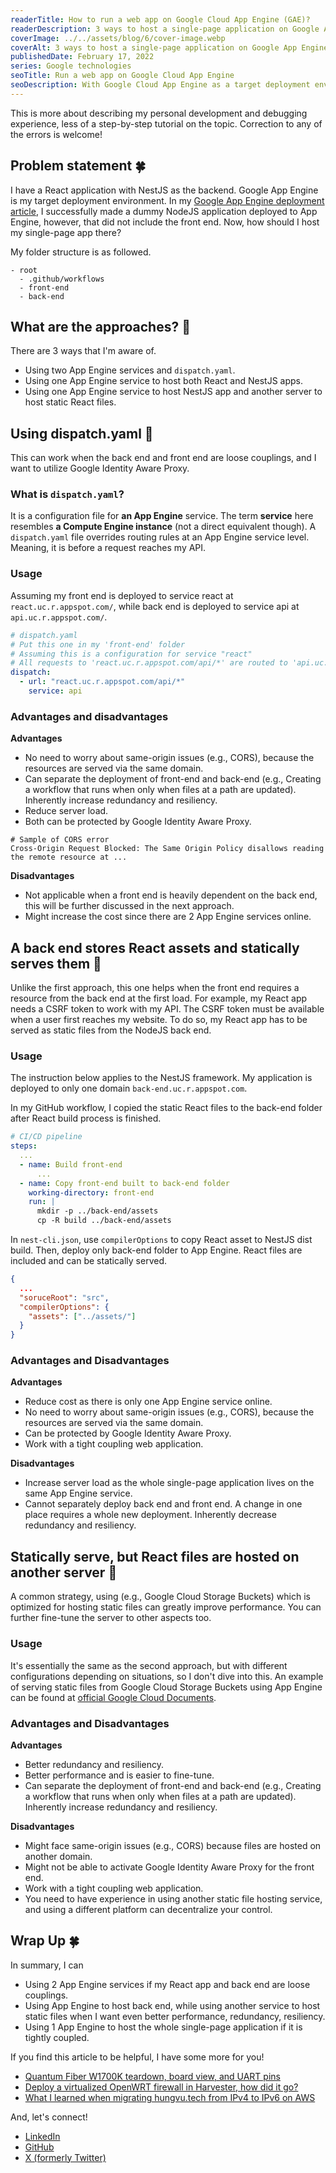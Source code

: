 ```yaml
---
readerTitle: How to run a web app on Google Cloud App Engine (GAE)?
readerDescription: 3 ways to host a single-page application on Google App Engine.
coverImage: ../../assets/blog/6/cover-image.webp
coverAlt: 3 ways to host a single-page application on Google App Engine.
publishedDate: February 17, 2022
series: Google technologies
seoTitle: Run a web app on Google Cloud App Engine
seoDescription: With Google Cloud App Engine as a target deployment environment. Here are 3 ways to deploy and host my React app on GAE.
---
```



This is more about describing my personal development and debugging experience, less of a step-by-step tutorial on the topic. Correction to any of the errors is welcome!

## Problem statement 🍀

I have a React application with NestJS as the backend. Google App Engine is my target deployment environment. In my [Google App Engine deployment article](/brainstorm-a-deployment-process-from-github-to-google-app-engine-and-cloud-sql-part-2), I successfully made a dummy NodeJS application deployed to App Engine, however, that did not include the front end. Now, how should I host my single-page app there?

My folder structure is as followed.

```
- root
  - .github/workflows
  - front-end
  - back-end
```

## What are the approaches? 🤔

There are 3 ways that I'm aware of.

- Using two App Engine services and `dispatch.yaml`.
- Using one App Engine service to host both React and NestJS apps.
- Using one App Engine service to host NestJS app and another server to host static React files.

## Using dispatch.yaml 🔑

This can work when the back end and front end are loose couplings, and I want to utilize Google Identity Aware Proxy.

### What is `dispatch.yaml`?

It is a configuration file for **an App Engine** service. The term **service** here resembles **a Compute Engine instance** (not a direct equivalent though). A `dispatch.yaml` file overrides routing rules at an App Engine service level. Meaning, it is before a request reaches my API.

### Usage

Assuming my front end is deployed to service react at `react.uc.r.appspot.com/`, while back end is deployed to service api at `api.uc.r.appspot.com/`.

``` yaml showLineNumbers
# dispatch.yaml
# Put this one in my 'front-end' folder
# Assuming this is a configuration for service "react"
# All requests to 'react.uc.r.appspot.com/api/*' are routed to 'api.uc.r.appspot.com/'
dispatch:
  - url: "react.uc.r.appspot.com/api/*"
    service: api
```

### Advantages and disadvantages

**Advantages**

- No need to worry about same-origin issues (e.g., CORS), because the resources are served via the same domain.
- Can separate the deployment of front-end and back-end (e.g., Creating a workflow that runs when only when files at a path are updated). Inherently increase redundancy and resiliency.
- Reduce server load.
- Both can be protected by Google Identity Aware Proxy.

```
# Sample of CORS error
Cross-Origin Request Blocked: The Same Origin Policy disallows reading the remote resource at ...
```

**Disadvantages**

- Not applicable when a front end is heavily dependent on the back end, this will be further discussed in the next approach.
- Might increase the cost since there are 2 App Engine services online.

## A back end stores React assets and statically serves them 🔑

Unlike the first approach, this one helps when the front end requires a resource from the back end at the first load. For example, my React app needs a CSRF token to work with my API. The CSRF token must be available when a user first reaches my website. To do so, my React app has to be served as static files from the NodeJS back end.

### Usage

The instruction below applies to the NestJS framework. My application is deployed to only one domain `back-end.uc.r.appspot.com`.

In my GitHub workflow, I copied the static React files to the back-end folder after React build process is finished.

``` yaml showLineNumbers
# CI/CD pipeline
steps: 
  ...
  - name: Build front-end
      ...
  - name: Copy front-end built to back-end folder
    working-directory: front-end
    run: |
      mkdir -p ../back-end/assets
      cp -R build ../back-end/assets
```

In `nest-cli.json`, use `compilerOptions` to copy React asset to NestJS dist build. Then, deploy only back-end folder to App Engine. React files are included and can be statically served.

``` json showLineNumbers
{
  ...
  "soruceRoot": "src",
  "compilerOptions": {
    "assets": ["../assets/"]
  }
}
```

### Advantages and Disadvantages

**Advantages**

- Reduce cost as there is only one App Engine service online.
- No need to worry about same-origin issues (e.g., CORS), because the resources are served via the same domain.
- Can be protected by Google Identity Aware Proxy.
- Work with a tight coupling web application.

**Disadvantages**

- Increase server load as the whole single-page application lives on the same App Engine service.
- Cannot separately deploy back end and front end. A change in one place requires a whole new deployment. Inherently decrease redundancy and resiliency.

## Statically serve, but React files are hosted on another server 🔑
A common strategy, using (e.g., Google Cloud Storage Buckets) which is optimized for hosting static files can greatly improve performance. You can further fine-tune the server to other aspects too.

### Usage

It's essentially the same as the second approach, but with different configurations depending on situations, so I don't dive into this. An example of serving static files from Google Cloud Storage Buckets using App Engine can be found at [official Google Cloud Documents](https://cloud.google.com/appengine/docs/standard/go/serving-static-files).

### Advantages and Disadvantages

**Advantages**

- Better redundancy and resiliency.
- Better performance and is easier to fine-tune.
- Can separate the deployment of front-end and back-end (e.g., Creating a workflow that runs when only when files at a path are updated). Inherently increase redundancy and resiliency.
    
**Disadvantages**

- Might face same-origin issues (e.g., CORS) because files are hosted on another domain.
- Might not be able to activate Google Identity Aware Proxy for the front end.
- Work with a tight coupling web application.
- You need to have experience in using another static file hosting service, and using a different platform can decentralize your control.

## Wrap Up 🍀

In summary, I can

- Using 2 App Engine services if my React app and back end are loose couplings.
- Using App Engine to host back end, while using another service to host static files when I want even better performance, redundancy, resiliency.
- Using 1 App Engine to host the whole single-page application if it is tightly coupled.

If you find this article to be helpful, I have some more for you!

- [Quantum Fiber W1700K teardown, board view, and UART pins](/quantum-fiber-w1700k-teardown-board-view-and-uart-pins)
- [Deploy a virtualized OpenWRT firewall in Harvester, how did it go?](/virtualize-openwrt-firewall-in-harvester-hci-cluster)
- [What I learned when migrating hungvu.tech from IPv4 to IPv6 on AWS](/migration-from-ipv4-to-ipv6-on-aws)

And, let's connect!

- [LinkedIn](https://www.linkedin.com/in/hunghvu/)
- [GitHub](https://github.com/hunghvu)
- [X (formerly Twitter)](https://x.com/hunghvu_dev)
